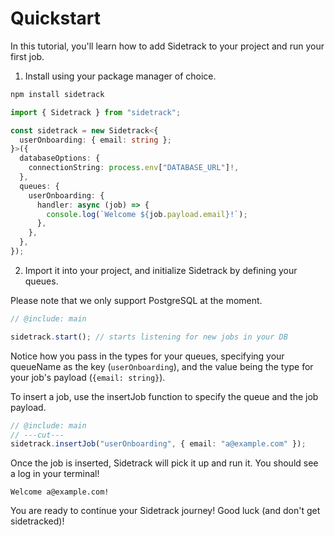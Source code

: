
# Quickstart

In this tutorial, you'll learn how to add Sidetrack to your project and run your first job.

1. Install using your package manager of choice.

```bash filename="Terminal"
npm install sidetrack
```

```ts twoslash include main
import { Sidetrack } from "sidetrack";

const sidetrack = new Sidetrack<{
  userOnboarding: { email: string };
}>({
  databaseOptions: {
    connectionString: process.env["DATABASE_URL"]!,
  },
  queues: {
    userOnboarding: {
      handler: async (job) => {
        console.log(`Welcome ${job.payload.email}!`);
      },
    },
  },
});
```

2. Import it into your project, and initialize Sidetrack by defining your queues.

<Callout type="warning" emoji="⚠️">
  Please note that we only support PostgreSQL at the moment.
</Callout>

```ts twoslash
// @include: main

sidetrack.start(); // starts listening for new jobs in your DB
```

Notice how you pass in the types for your queues, specifying your queueName as the key (`userOnboarding`), and the value being the type for your job's payload (`{email: string}`).

To insert a job, use the insertJob function to specify the queue and the job payload.

```ts twoslash
// @include: main
// ---cut---
sidetrack.insertJob("userOnboarding", { email: "a@example.com" });
```

Once the job is inserted, Sidetrack will pick it up and run it. You should see a log in your terminal!

```console
Welcome a@example.com!
```

You are ready to continue your Sidetrack journey! Good luck (and don't get sidetracked)!
